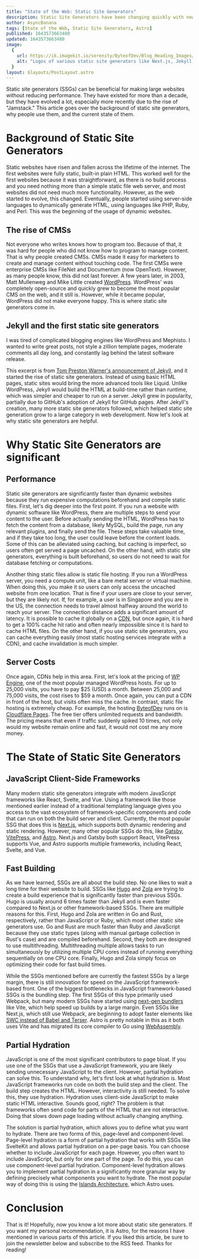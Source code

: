 ```yaml
---
title: "State of the Web: Static Site Generators"
description: Static Site Generators have been changing quickly with new trends like Jamstack. Learn more about the background of static site generators, why people use them, and the current state of them, with information on modern SSGs like Eleventy, Next.js, SvelteKit, and Astro.
author: AsyncBanana
tags: [State of the Web, Static Site Generators, Astro]
published: 1643573663480
updated: 1643573663480
image:
  {
    url: https://ik.imagekit.io/serenity/ByteofDev/Blog_Heading_Images/State_of_the_Web_Static_Site_Generators,
    alt: "Logos of various static site generators like Next.js, Jekyll, Gatsby, Hugo, and Astro",
  }
layout: $layouts/PostLayout.astro
---
```


Static site generators (SSGs) can be beneficial for making large websites without reducing performance. They have existed for more than a decade, but they have evolved a lot, especially more recently due to the rise of "Jamstack." This article goes over the background of static site generators, why people use them, and the current state of them.

# Background of Static Site Generators

Static websites have risen and fallen across the lifetime of the internet. The first websites were fully static, built-in plain HTML. This worked well for the first websites because it was straightforward, as there is no build process and you need nothing more than a simple static file web server, and most websites did not need much more functionality. However, as the web started to evolve, this changed. Eventually, people started using server-side languages to dynamically generate HTML, using languages like PHP, Ruby, and Perl. This was the beginning of the usage of dynamic websites.

## The rise of CMSs

Not everyone who writes knows how to program too. Because of that, it was hard for people who did not know how to program to manage content. That is why people created CMSs. CMSs made it easy for marketers to create and manage content without touching code. The first CMSs were enterprise CMSs like FileNet and Documentum (now OpenText). However, as many people know, this did not last forever. A few years later, in 2003, Matt Mullenweg and Mike Little created [WordPress](https://wordpress.org/). WordPress' was completely open-source and quickly grew to become the most popular CMS on the web, and it still is. However, while it became popular, WordPress did not make everyone happy. This is where static site generators come in.

## Jekyll and the first static site generators

<Callout type="quote">I was tired of complicated blogging engines like WordPress and Mephisto. I wanted to write great posts, not style a zillion template pages, moderate comments all day long, and constantly lag behind the latest software release.</Callout>

This excerpt is from [Tom Preston Warner's announcement of Jekyll](https://tom.preston-werner.com/2008/11/17/blogging-like-a-hacker.html), and it started the rise of static site generators. Instead of using basic HTML pages, static sites would bring the more advanced tools like Liquid. Unlike WordPress, Jekyll would build the HTML at build-time rather than runtime, which was simpler and cheaper to run on a server. Jekyll grew in popularity, partially due to GitHub's adoption of Jekyll for GitHub pages. After Jekyll's creation, many more static site generators followed, which helped static site generation grow to a large category in web development. Now let's look at why static site generators are helpful.

# Why Static Site Generators are significant

## Performance

Static site generators are significantly faster than dynamic websites because they run expensive computations beforehand and compile static files. First, let's dig deeper into the first point. If you run a website with dynamic software like WordPress, there are multiple steps to send your content to the user. Before actually sending the HTML, WordPress has to fetch the content from a database, likely MySQL, build the page, run any relevant plugins, and finally send the file. These steps take valuable time, and if they take too long, the user could leave before the content loads. Some of this can be alleviated using caching, but caching is imperfect, so users often get served a page uncached. On the other hand, with static site generators, everything is built beforehand, so users do not need to wait for database fetching or computations.

Another thing static files allow is static file hosting. If you run a WordPress server, you need a compute unit, like a bare metal server or virtual machine. When doing this, you make it so users can only access the uncached website from one location. That is fine if your users are close to your server, but they are likely not. If, for example, a user is in Singapore and you are in the US, the connection needs to travel almost halfway around the world to reach your server. The connection distance adds a significant amount of latency. It is possible to cache it globally on a [CDN]((https://www.cloudflare.com/learning/cdn/what-is-a-cdn/)), but once again, it is hard to get a 100% cache hit ratio and often nearly impossible since it is hard to cache HTML files. On the other hand, if you use static site generators, you can cache everything easily (most static hosting services integrate with a CDN), and cache invalidation is much simpler.

## Server Costs

Once again, CDNs help in this area. First, let's look at the pricing of [WP Engine](https://wpengine.com/), one of the most popular managed WordPress hosts. For up to 25,000 visits, you have to pay $25 (USD) a month. Between 25,000 and  75,000 visits, the cost rises to $59 a month. Once again, you can put a CDN in front of the host, but visits often miss the cache. In contrast, static file hosting is extremely cheap. For example, the hosting [ByteofDev](https://byteofdev.com/) runs on is [Cloudflare Pages](https://pages.cloudflare.com/). The free tier offers unlimited requests and bandwidth. The pricing means that even if traffic suddenly spiked 10 times, not only would my website remain online and fast, it would not cost me any more money.

# The State of Static Site Generators

## JavaScript Client-Side Frameworks

Many modern static site generators integrate with modern JavaScript frameworks like React, Svelte, and Vue. Using a framework like those mentioned earlier instead of a traditional templating language gives you access to the vast ecosystem of framework-specific components and code that can run on both the build server and client. Currently, the most popular SSG that does this is [Next.js](https://nextjs.org/), which supports both dynamic rendering and static rendering. However, many other popular SSGs do this, like [Gatsby](https://www.gatsbyjs.com/), [VitePress](https://vitepress.vuejs.org/), and [Astro](https://astro.build/). Next.js and Gatsby both support React, VitePress supports Vue, and Astro supports multiple frameworks, including React, Svelte, and Vue.

## Fast Building

As we have learned, SSGs are all about the build step. No one likes to wait a long time for their website to build. SSGs like [Hugo](https://gohugo.io/) and [Zola](https://www.getzola.org/) are trying to create a build experience that is significantly faster than previous SSGs. Hugo is usually around 6 times faster than Jekyll and is even faster compared to Next.js or other framework-based SSGs. There are multiple reasons for this. First, Hugo and Zola are written in Go and Rust, respectively, rather than JavaScript or Ruby, which most other static site generators use. Go and Rust are much faster than Ruby and JavaScript because they use static types (along with manual garbage collection in Rust's case) and are compiled beforehand. Second, they both are designed to use multithreading. Multithreading multiple allows tasks to run simultaneously by utilizing multiple CPU cores instead of running everything sequentially on one CPU core. Finally, Hugo and Zola simply focus on optimizing their code for fast build times.

While the SSGs mentioned before are currently the fastest SSGs by a large margin, there is still innovation for speed on the JavaScript framework-based front. One of the biggest bottlenecks in JavaScript framework-based SSGs is the bundling step. The first SSGs of this type primarily used Webpack, but many modern SSGs have started using [next-gen bundlers](https://byteofdev.com/posts/bundlers/) like Vite, which help speed up builds by a large margin. Even SSGs like Next.js, which still use Webpack, are beginning to adopt faster elements like [SWC instead of Babel and Terser](https://nextjs.org/blog/next-12#faster-builds-and-fast-refresh-with-rust-compiler). Astro is pretty notable in this as it both uses Vite and has migrated its core compiler to Go using [WebAssembly](https://byteofdev.com/posts/webassembly).

## Partial Hydration

JavaScript is one of the most significant contributors to page bloat. If you use one of the SSGs that use a JavaScript framework, you are likely sending unnecessary JavaScript to the client. However, partial hydration can solve this. To understand why, let's first look at what hydration is. Most JavaScript frameworks run code on both the build step and the client. The build step creates the HTML. However, interactivity is still needed. To solve this, they use hydration. Hydration uses client-side JavaScript to make static HTML interactive. Sounds good, right? The problem is that frameworks often send code for parts of the HTML that are not interactive. Doing that slows down page loading without actually changing anything.

The solution is partial hydration, which allows you to define what you want to hydrate. There are two forms of this, page-level and component-level. Page-level hydration is a form of partial hydration that works with SSGs like SvelteKit and allows partial hydration on a per-page basis. You can choose whether to include JavaScript for each page. However, you often want to include JavaScript, but only for one part of the page. To do this, you can use component-level partial hydration. Component-level hydration allows you to implement partial hydration in a significantly more granular way by defining precisely what components you want to hydrate. The most popular way of doing this is using the [Islands Architecture](https://jasonformat.com/islands-architecture/), which Astro uses.

# Conclusion

That is it! Hopefully, now you know a lot more about static site generators. If you want my personal recommendation, it is Astro, for the reasons I have mentioned in various parts of this article. If you liked this article, be sure to join the newsletter below and subscribe to the RSS feed. Thanks for reading!
